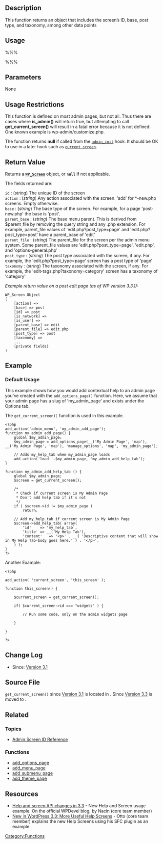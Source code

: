 == Description ==

This function returns an object that includes the screen’s ID, base, post type, and taxonomy, among other data points

== Usage ==

%%% <?php $screen = get_current_screen(); ?> %%%

== Parameters ==

None

== Usage Restrictions ==

This function is defined on most admin pages, but not all.  Thus there are cases where '''is_admin()''' will return true, but attempting to call '''get_current_screen()''' will result in a fatal error because it is not defined.  One known example is wp-admin/customize.php.

The function returns '''null''' if called from the [[Plugin API/Action Reference/admin_init|<tt>admin_init</tt>]] hook. It should be OK to use in a later hook such as [[Plugin API/Action Reference/current_screen|<tt>current_screen</tt>]].

== Return Value ==

Returns a <tt><b>[[Class_Reference/WP_Screen|WP_Screen]]</b></tt> object, or <tt><b>null</b></tt> if not applicable.

The fields returned are:

; <tt>id</tt> : (''string'') The unique ID of the screen
; <tt>action</tt> : (''string'') Any action associated with the screen. 'add' for *-new.php screens. Empty otherwise.
; <tt>base</tt> : (''string'') The base type of the screen. For example, for a page 'post-new.php' the base is 'post'.
; <tt>parent_base</tt> : (''string'') The base menu parent. This is derived from $parent_file by removing the query string and any .php extension. For example, parent_file values of 'edit.php?post_type=page' and 'edit.php?post_type=post' have a parent_base of 'edit'
; <tt>parent_file</tt> : (''string'') The parent_file for the screen per the admin menu system. Some parent_file values are 'edit.php?post_type=page', 'edit.php', and 'options-general.php'
; <tt>post_type</tt> : (''string'') The post type associated with the screen, if any. For example, the 'edit.php?post_type=page' screen has a post type of 'page'
; <tt>taxonomy</tt> : (''string'') The taxonomy associated with the screen, if any. For example, the 'edit-tags.php?taxonomy=category' screen has a taxonomy of 'category'

<i>Example return value on a post edit page (as of WP version 3.3.1):</i>
<pre>
WP_Screen Object
(
    [action] => 
    [base] => post
    [id] => post
    [is_network] => 
    [is_user] => 
    [parent_base] => edit
    [parent_file] => edit.php
    [post_type] => post
    [taxonomy] => 
    ...
    (private fields)
)
</pre>

== Example ==

=== Default Usage ===

This example shows how you would add contextual help to an admin page you've created with the <tt>add_options_page()</tt> function. Here, we assume that your admin page has a slug of 'my_admin_page' and exists under the Options tab.

The <tt>get_current_screen()</tt> function is used in this example.

<pre>
<?php 
add_action('admin_menu', 'my_admin_add_page');
function my_admin_add_page() {
    global $my_admin_page;
    $my_admin_page = add_options_page(__('My Admin Page', 'map'), __('My Admin Page', 'map'), 'manage_options', 'map', 'my_admin_page');

    // Adds my_help_tab when my_admin_page loads
    add_action('load-'.$my_admin_page, 'my_admin_add_help_tab');
}

function my_admin_add_help_tab () {
    global $my_admin_page;
    $screen = get_current_screen();

    /*
     * Check if current screen is My Admin Page
     * Don't add help tab if it's not
     */
    if ( $screen->id != $my_admin_page )
        return;

    // Add my_help_tab if current screen is My Admin Page
    $screen->add_help_tab( array(
        'id'	=> 'my_help_tab',
        'title'	=> __('My Help Tab'),
        'content'	=> '<p>' . __( 'Descriptive content that will show in My Help Tab-body goes here.' ) . '</p>',
    ) );
}
?>
</pre>

Another Example:

<pre>
<?php

add_action( 'current_screen', 'this_screen' );

function this_screen() {

    $current_screen = get_current_screen();

    if( $current_screen->id === "widgets" ) {

        // Run some code, only on the admin widgets page

    }
    
}

?>
</pre>

== Change Log ==

* Since: [[Version 3.1]]

== Source File ==

<tt>get_current_screen()</tt> since [[Version 3.1]] is located in {{Trac|wp-admin/includes/template.php}}.
Since [[Version 3.3]] is moved to {{Trac|wp-admin/includes/screen.php}}.

== Related ==

=== Topics ===
* [[Plugin_API/Admin_Screen_Reference|Admin Screen ID Reference]]

=== Functions ===

* [[Function Reference/add_options_page|add_options_page]]
* [[Function Reference/add_menu_page|add_menu_page]]
* [[Function Reference/add_submenu_page|add_submenu_page]]
* [[Function Reference/add_theme_page|add_theme_page]]

== Resources ==
* [http://make.wordpress.org/core/2011/12/06/help-and-screen-api-changes-in-3-3/ Help and screen API changes in 3.3] - New Help and Screen usage example. On the official WPDevel blog, by Nacin (core team member) 
* [http://ottopress.com/2011/new-in-wordpress-3-3-more-useful-help-screens/ New in WordPress 3.3: More Useful Help Screens] - Otto (core team member) explains the new Help Screens using his SFC plugin as an example

{{Stub}}
[[Category:Functions]]